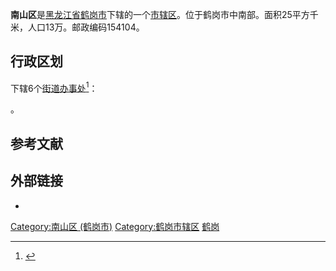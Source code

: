 {{About|鹤岗市南山区|深圳市下辖的一个区|南山区|涿鹿县下辖的一个区|南山区 (涿鹿县)}}
{{Infobox China County
| county = 南山区
| usedname = 
| nameorigin = 
| Photo = 
| Photoname = 
| map = File:ChinaHegangNanshan.png
| map_caption = 南山区在鹤岗市的位置
| Pinyin =  Nánshān Qū
| Belong = [[黑龙江省|黑龙江省]][[鹤岗市|鹤岗市]]
| Types = [[市辖区|市辖区]]
| admincode =  230404
| founded = 
| seat = 南山路10号
| officerTitle = 区委书记
| officer = 
| officerTitle2 = 区长
| officer2 = 李忠辉
| division = 6
| town = 
| township = 
| subdistrict = 6
| dialect = 
| post code = 154104
| phone code = 468
| coordinate = 
| area = 32平方千米
| area land = 
| area water = 
| census yr = 2015
| pop = 13万人
| density =  
| GDP = 
| GDP_as_of = 
| GDPPC = 
| carlicense = 黑H
| web = 
| web_title = 南山区政府网
}}
'''南山区'''是[[黑龙江省|黑龙江省]][[鹤岗市|鹤岗市]]下辖的一个[[市辖区|市辖区]]。位于鹤岗市中南部。面积25平方千米，人口13万。邮政编码154104。

== 行政区划 ==
{{PAGENAMEBASE}}下辖6个[[街道办事处|街道办事处]]<ref>{{PRC admin/ref sgc|23/04/04}}</ref>：

{{PRC admin/children|23/04/04}}。

== 参考文献 ==
{{reflist}}

== 外部链接 ==
* {{Official website|http://www.hgns.gov.cn/|name=鹤岗市南山区人民政府}}

{{鹤岗市南山区行政区划}}
{{鹤岗市行政区划}}
{{黑龙江行政区划}}

[[Category:南山区_(鹤岗市)|Category:南山区 (鹤岗市)]]
[[Category:鹤岗市辖区|Category:鹤岗市辖区]]
[[Category:黑龙江市辖区|鹤岗]]